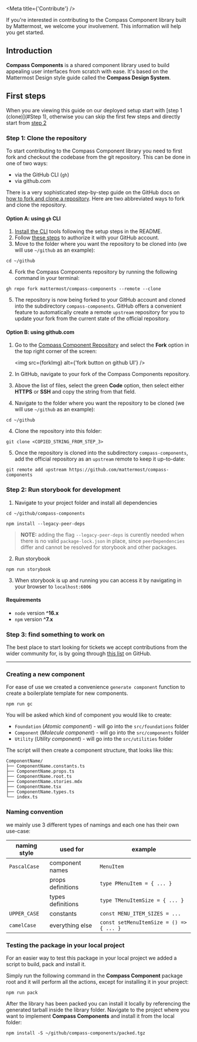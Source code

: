 
<Meta title={'Contribute'} />

<Title>Contribute to Compass Components</Title>

<Subtitle>
    If you're interested in contributing to the Compass Component library built by Mattermost, we
    welcome your involvement. This information will help you get started.
</Subtitle>

## Introduction

**Compass Components** is a shared component library used to build appealing user interfaces from scratch with ease.
It's based on the Mattermost Design style guide called the **Compass Design System**.

## First steps

When you are viewing this guide on our deployed setup start with [step 1 (clone)](#Step 1), otherwise you can skip
the first few steps and directly start from [step 2](#step-2)

### Step 1: Clone the repository

To start contributing to the Compass Component library you need to first fork and checkout the codebase from the git
repository. This can be done in one of two ways:

-   via the GitHub CLI (`gh`)
-   via github.com

There is a very sophisticated step-by-step guide on the GitHub docs on
[how to fork and clone a repository](https://docs.github.com/en/get-started/quickstart/fork-a-repo).
Here are two abbreviated ways to fork and clone the repository.

#### Option A: using `gh` CLI

1. [Install the CLI](https://github.com/cli/cli#installation) tools following the setup steps in the README.
2. Follow [these steps](https://cli.github.com/manual/) to authorize it with your GitHub account.
3. Move to the folder where you want the repository to be cloned into (we will use `~/github` as an example):

```shell
cd ~/github
```

4. Fork the Compass Components repository by running the following command in your
   terminal:

```shell
gh repo fork mattermost/compass-components --remote --clone
```

5. The repository is now being forked to your GitHub account and cloned into the subdirectory `compass-components`.
   GitHub offers a convenient feature to automatically create a remote `upstream` repository for you to update your fork
   from the current state of the official repository.

#### Option B: using github.com

1. Go to the [Compass Component Repository](https://github.com/mattermost/compass-components) and select the **Fork**
   option in the top right corner of the screen:

    <img src={forkImg} alt={'fork button on github UI'} />

2. In GitHub, navigate to your fork of the Compass Components repository.
3. Above the list of files, select the green **Code** option, then select either **HTTPS** or **SSH** and copy the
   string from that field.
4. Navigate to the folder where you want the repository to be cloned (we will use `~/github` as an example):

```shell
cd ~/github
```

4. Clone the repository into this folder:

```shell
git clone <COPIED_STRING_FROM_STEP_3>
```

5. Once the repository is cloned into the subdirectory `compass-components`, add the official repository as an
   `upstream` remote to keep it up-to-date:

```shell
git remote add upstream https://github.com/mattermost/compass-components
```

### Step 2: Run storybook for development

1. Navigate to your project folder and install all dependencies

```shell
cd ~/github/compass-components
```

```shell
npm install --legacy-peer-deps
```

> **NOTE:** adding the flag `--legacy-peer-deps` is curently needed when there is no valid `package-lock.json` in
> place, since `peerDependencies` differ and cannot be resolved for storybook and other packages.

2. Run storybook

```shell
npm run storybook
```

3. When storybook is up and running you can access it by navigating in your browser to `localhost:6006`

#### Requirements

-   `node` version **^16.x**
-   `npm` version **^7.x**

### Step 3: find something to work on

The best place to start looking for tickets we accept contributions from the wider community for, is by going through
[this list](https://github.com/mattermost/compass-components/labels/help%20wanted) on GitHub.

---

### Creating a new component

For ease of use we created a convenience `generate component` function to create a boilerplate template for new
components.

```shell
npm run gc
```

You will be asked which kind of component you would like to create:

-   `Foundation`
    (_Atomic component_) - will go into the `src/foundations` folder
-   `Component`
    (_Molecule component_) - will go into the `src/components` folder
-   `Utility`
    (_Utility component_) - will go into the `src/utilities` folder

The script will then create a component structure, that looks like this:

```
ComponentName/
├── ComponentName.constants.ts
├── ComponentName.props.ts
├── ComponentName.root.ts
├── ComponentName.stories.mdx
├── ComponentName.tsx
├── ComponentName.types.ts
└── index.ts
```

### Naming convention

we mainly use 3 different types of namings and each one has their own use-case:

| naming style | used for          | example                                 |
| ------------ | ----------------- | --------------------------------------- |
| `PascalCase` | component names   | `MenuItem`                              |
|              | props definitions | `type PMenuItem = { ... }`              |
|              | types definitions | `type TMenuItemSize = { ... }`          |
| `UPPER_CASE` | constants         | `const MENU_ITEM_SIZES = ...`           |
| `camelCase`  | everything else   | `const setMenuItemSize = () => { ... }` |

### Testing the package in your local project

For an easier way to test this package in your local project we added a script to build, pack and install it.

Simply run the following command in the **Compass Component** package root and it will perform all the actions, except
for installing it in your project:

```shell
npm run pack
```

After the library has been packed you can install it locally by referencing the generated tarball inside the library
folder. Navigate to the project where you want to implement **Compass Components** and install it from the local folder:

```shell
npm install -S ~/github/compass-components/packed.tgz
```
